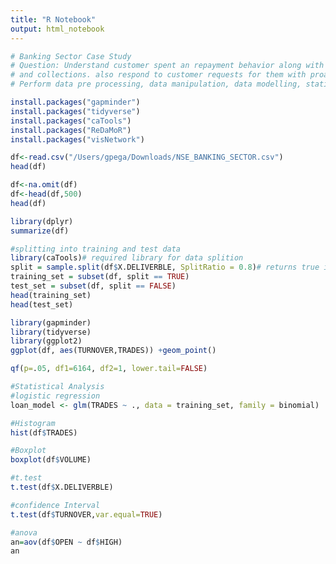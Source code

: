 ```yaml
---
title: "R Notebook"
output: html_notebook
---
```

```r
# Banking Sector Case Study
# Question: Understand customer spent an repayment behavior along with evaluating areas of corruption, fraud
# and collections. also respond to customer requests for them with proactive offers and service. 
# Perform data pre processing, data manipulation, data modelling, statistical analysis for the  given application
```

```r
install.packages("gapminder")
install.packages("tidyverse")
install.packages("caTools")
install.packages("ReDaMoR")
install.packages("visNetwork")
```

```r
df<-read.csv("/Users/gpega/Downloads/NSE_BANKING_SECTOR.csv")
head(df)
```

```r
df<-na.omit(df)
df<-head(df,500)
head(df)
```

```r
library(dplyr)
summarize(df)
```

```r
#splitting into training and test data
library(caTools)# required library for data splition
split = sample.split(df$X.DELIVERBLE, SplitRatio = 0.8)# returns true if observation goes to the Training set and false if observation goes to the test set.
training_set = subset(df, split == TRUE)
test_set = subset(df, split == FALSE)
head(training_set)
head(test_set)
```

```r
library(gapminder)
library(tidyverse)
library(ggplot2)
ggplot(df, aes(TURNOVER,TRADES)) +geom_point()
```

```r
qf(p=.05, df1=6164, df2=1, lower.tail=FALSE)
```

```r
#Statistical Analysis
#logistic regression
loan_model <- glm(TRADES ~ ., data = training_set, family = binomial)
```

```r
#Histogram
hist(df$TRADES)
```

```r
#Boxplot
boxplot(df$VOLUME)
```

```r
#t.test
t.test(df$X.DELIVERBLE)
```

```r
#confidence Interval
t.test(df$TURNOVER,var.equal=TRUE)
```

```r
#anova
an=aov(df$OPEN ~ df$HIGH)
an
```
